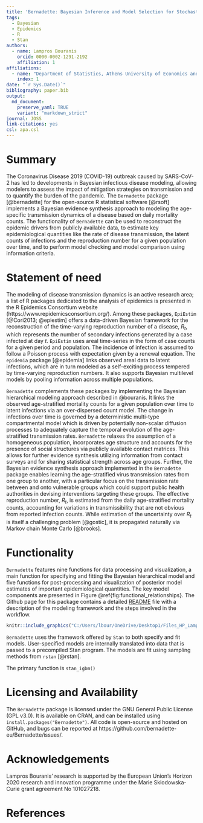 ```yaml
---
title: 'Bernadette: Bayesian Inference and Model Selection for Stochastic Epidemics in R'
tags:
  - Bayesian
  - Epidemics
  - R
  - Stan
authors:
  - name: Lampros Bouranis
    orcid: 0000-0002-1291-2192
    affiliation: 1
affiliations:
  - name: "Department of Statistics, Athens University of Economics and Business, Athens, Greece"
    index: 1
date: "`r Sys.Date()`"
bibliography: paper.bib
output:
  md_document:
    preserve_yaml: TRUE
    variant: "markdown_strict"
journal: JOSS
link-citations: yes
csl: apa.csl
---
```


# Summary

The Coronavirus Disease 2019 (COVID-19) outbreak caused by SARS-CoV-2 has led to developments in Bayesian infectious disease modeling, allowing modelers to assess the impact of mitigation strategies on transmission and to quantify the burden of the pandemic. 
The `Bernadette` package [@bernadette] for the open-source R statistical software [@rsoft] implements a Bayesian evidence synthesis approach to modeling the age-specific transmission dynamics of a disease based on daily mortality counts. 
The functionality of `Bernadette` can be used to reconstruct the epidemic drivers from publicly available data, to estimate key epidemiological quantities like the rate of disease transmission, the latent counts of infections and the reproduction number for a given population over time, and to perform model checking and model comparison using information criteria.
 
# Statement of need

The modeling of disease transmission dynamics is an active research area; a list of R packages dedicated to the analysis of epidemics is presented in the R Epidemics Consortium website (https://www.repidemicsconsortium.org/). 
Among these packages, `EpiEstim` [@Cori2013; @epiestim] offers a data-driven Bayesian framework for the reconstruction of the time-varying reproduction number of a disease, $R_t$, which represents the number of secondary infections generated by a case infected at day $t$. `EpiEstim` uses areal time-series in the form of case counts for a given period and population. 
The incidence of infection is assumed to follow a Poisson process with expectation given by a renewal equation.
The `epidemia` package [@epidemia] links observed areal data to latent infections, which are in turn modeled as a self-exciting process tempered by time-varying reproduction numbers. 
It also supports Bayesian multilevel models by pooling information across multiple populations.

`Bernadette` complements these packages by implementing the Bayesian hierarchical modeling approach described in @bouranis. It links the observed age-stratified mortality counts for a given population over time to latent infections via an over-dispersed count model.
The change in infections over time is governed by a deterministic multi-type compartmental model which is driven by potentially non-scalar diffusion processes to adequately capture the temporal evolution of the age-stratified transmission rates. 
`Bernadette` relaxes the assumption of a homogeneous population, incorporates age structure and accounts for the presence of social structures via publicly available contact matrices. 
This allows for further evidence synthesis utilizing information from contact surveys and for sharing statistical strength across age groups.
Further, the Bayesian evidence synthesis approach implemented in the `Bernadette` package enables learning the age-stratified virus transmission rates from one group to another, with a particular focus on the transmission rate between and onto vulnerable groups which could support public health authorities in devising interventions targeting these groups.
The effective reproduction number, $R_t$, is estimated from the daily age-stratified mortality counts, accounting for variations in transmissibility that are not obvious from reported infection counts. While estimation of the uncertainty over $R_t$ is itself a challenging problem [@gostic], it is propagated naturally via Markov chain Monte Carlo [@brooks].

# Functionality

<!-- See https://imperialcollegelondon.github.io/epidemia/articles/model-introduction.html -->

<!-- - Bayesian evidence synthesis -->
<!-- Generative model + figure. Connect this to the main functions -->
<!-- - Description of main functions -->
<!-- - Stan -->
<!-- - Information criteria with loo. -->

<!-- The probabilistic programming language `Stan` [@carpenter2017stan] has been used extensively to specify and fit Bayesian models for disease transmission during the Covid-19 pandemic.  -->
<!-- Examples analyses include Flaxman et al. (2020), Hauser et al. (2020) and Doremalen et al. (2020).  -->

`Bernadette` features nine functions for data processing and visualization, a main function for specifying and fitting the Bayesian hierarchical model and five functions for post-processing and visualization of posterior model estimates of important epidemiological quantities. The key model components are presented in Figure \@ref{fig:functional_relationships}. 
The Github page for this package contains a detailed [README](https://github.com/bernadette-eu/Bernadette/blob/master/README.md) file with a description of the modeling framework and the steps involved in the workflow.

```r
knitr::include_graphics("C:/Users/lbour/OneDrive/Desktop1/Files_HP_Lampros/Academic/Post_Doctoral_Researcher/1_Marie_Curie_PostDoc/8_BERNADETTE/8_Package/bernadette/paper/Data_generating_mechanism_eps.eps")
```

`Bernadette` uses the framework offered by `Stan` to both specify and fit models.
User-specified models are internally translated into data that is passed to a precompiled Stan program. The models are fit using sampling methods from `rstan` [@rstan].

The primary function is `stan_igbm()`

# Licensing and Availability

The `Bernadette` package is licensed under the GNU General Public License (GPL v3.0). It is available on CRAN, and can be installed using `install.packages("Bernadette")`. All code is open-source and hosted on GitHub, and bugs can be reported at https://github.com/bernadette-eu/Bernadette/issues/.

# Acknowledgements

Lampros Bouranis’ research is supported by the European Union’s Horizon 2020 research and innovation programme under the Marie Sklodowska-Curie grant agreement No 101027218.

# References
